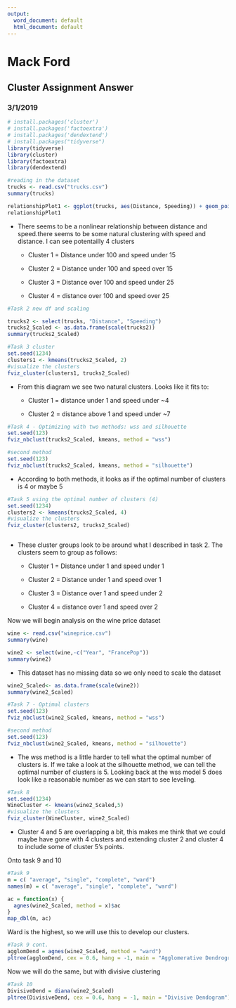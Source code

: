 ---
output:
  word_document: default
  html_document: default
---
# Mack Ford

## Cluster Assignment Answer

### 3/1/2019


```{r}
# install.packages('cluster')
# install.packages('factoextra')
# install.packages('dendextend')
# install.packages("tidyverse")
library(tidyverse)
library(cluster)
library(factoextra)
library(dendextend)

#reading in the dataset
trucks <- read.csv("trucks.csv")
summary(trucks)
```

```{r}
relationshipPlot1 <- ggplot(trucks, aes(Distance, Speeding)) + geom_point() +labs(title = "distance by speed", x = "distance", y = "speed") + theme_bw()
relationshipPlot1
```


- There seems to be a nonlinear relationship between distance and speed.there seems to be some natural clustering with speed and distance. I can see potentailly 4 clusters


    - Cluster 1 = Distance under 100 and speed under 15
    
    
    - Cluster 2 = Distance under 100 and speed over 15
    
    
    - Cluster 3 = Distance over 100 and speed under 25
    
    
    - Cluster 4 = distance over 100 and speed over 25
    
    

```{r}
#Task 2 new df and scaling

trucks2 <- select(trucks, "Distance", "Speeding")
trucks2_Scaled <- as.data.frame(scale(trucks2))
summary(trucks2_Scaled)
```


```{r}
#Task 3 cluster
set.seed(1234)
clusters1 <- kmeans(trucks2_Scaled, 2)
#visualize the clusters
fviz_cluster(clusters1, trucks2_Scaled)
```



- From this diagram we see two natural clusters. Looks like it fits to:


    - Cluster 1 = distance under 1 and speed under ~4
    
    
    - Cluster 2 = distance above 1 and speed under ~7
    
    
```{r}
#Task 4 - Optimizing with two methods: wss and silhouette
set.seed(123)
fviz_nbclust(trucks2_Scaled, kmeans, method = "wss") 

#second method
set.seed(123)
fviz_nbclust(trucks2_Scaled, kmeans, method = "silhouette") 

```



- According to both methods, it looks as if the optimal number of clusters is 4 or maybe 5


```{r}
#Task 5 using the optimal number of clusters (4)
set.seed(1234)
clusters2 <- kmeans(trucks2_Scaled, 4)
#visualize the clusters
fviz_cluster(clusters2, trucks2_Scaled)



```



- These cluster groups look to be around what I described in task 2. The clusters seem to group as follows:


    - Cluster 1 = Distance under 1 and speed under 1
    
    
    - Cluster 2 = Distance under 1 and speed over 1
    
    
    - Cluster 3 = Distance over 1 and speed under 2
    
    
    - Cluster 4 = distance over 1 and speed over 2


Now we will begin analysis on the wine price dataset

```{r}
wine <- read.csv("wineprice.csv")
summary(wine)

wine2 <- select(wine,-c("Year", "FrancePop"))
summary(wine2)
```


- This dataset has no missing data so we only need to scale the dataset

```{r}
wine2_Scaled<- as.data.frame(scale(wine2))
summary(wine2_Scaled)
```


```{r}
#Task 7 - Optimal clusters
set.seed(123)
fviz_nbclust(wine2_Scaled, kmeans, method = "wss") 

#second method
set.seed(123)
fviz_nbclust(wine2_Scaled, kmeans, method = "silhouette") 
```


- The wss method is a little harder to tell what the optimal number of clusters is. If we take a look at the silhouette method, we can tell the optimal number of clusters is 5. Looking back at the wss model 5 does look like a reasonable number as we can start to see leveling.



```{r}
#Task 8 
set.seed(1234)
WineCluster <- kmeans(wine2_Scaled,5)
#visualize the clusters
fviz_cluster(WineCluster, wine2_Scaled)
```


- Cluster 4 and 5 are overlapping a bit, this makes me think that we could maybe have gone with 4 clusters and extending cluster 2 and cluster 4 to include some of cluster 5's points.


Onto task 9 and 10 


```{r}
#Task 9 
m = c( "average", "single", "complete", "ward")
names(m) = c( "average", "single", "complete", "ward")

ac = function(x) {
  agnes(wine2_Scaled, method = x)$ac
}
map_dbl(m, ac)

```

Ward is the highest, so we will use this to develop our clusters.


```{r}
#Task 9 cont.
agglomDend = agnes(wine2_Scaled, method = "ward")
pltree(agglomDend, cex = 0.6, hang = -1, main = "Agglomerative Dendrogram") 

```


Now we will do the same, but with divisive clustering


```{r}
#Task 10
DivisiveDend = diana(wine2_Scaled)
pltree(DivisiveDend, cex = 0.6, hang = -1, main = "Divisive Dendogram")

```

